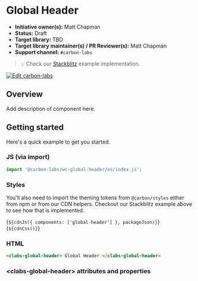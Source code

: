 
<Meta of={GlobalHeaderStories} />

# Global Header

- **Initiative owner(s):** Matt Chapman
- **Status:** Draft
- **Target library:** TBD
- **Target library maintainer(s) / PR Reviewer(s):** Matt Chapman
- **Support channel:** `#carbon-labs`

> 💡 Check our
> [Stackblitz](https://stackblitz.com/github/carbon-design-system/carbon-labs/tree/main/examples/web-components/global-header)
> example implementation.

[![Edit carbon-labs](https://developer.stackblitz.com/img/open_in_stackblitz.svg)](https://stackblitz.com/github/carbon-design-system/carbon-labs/tree/main/examples/web-components/global-header)

## Overview

Add description of component here.

## Getting started

Here's a quick example to get you started.

### JS (via import)

```javascript
import '@carbon-labs/wc-global-header/es/index.js';
```

### Styles

You'll also need to import the theming tokens from `@carbon/styles` either from
npm or from our CDN helpers. Checkout our Stackblitz example above to see how
that is implemented.

<Markdown>{`${cdnJs({ components: ['global-header'] }, packageJson)}`}</Markdown>
<Markdown>{`${cdnCss()}`}</Markdown>

### HTML

```html
<clabs-global-header> Global Header </clabs-global-header>
```

### &lt;clabs-global-header&gt; attributes and properties

<ArgTypes of="clabs-global-header" />
